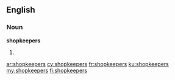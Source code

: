 ==English==

===Noun===
'''shopkeepers'''

# {{plural of|[[shopkeeper]]}}

[[ar:shopkeepers]]
[[cy:shopkeepers]]
[[fr:shopkeepers]]
[[ku:shopkeepers]]
[[my:shopkeepers]]
[[fi:shopkeepers]]